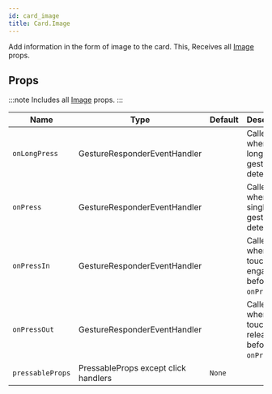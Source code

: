 ```yaml
---
id: card_image
title: Card.Image
---
```



Add information in the form of image to the card.
This, Receives all [Image](Image.mdx#props) props.

## Props

:::note
Includes all [Image](image#props) props.
:::

<div class='table-responsive'>

| Name             | Type                                 | Default | Description                                       |
| ---------------- | ------------------------------------ | ------- | ------------------------------------------------- |
| `onLongPress`    | GestureResponderEventHandler         |         | Called when a long-tap gesture is detected.       |
| `onPress`        | GestureResponderEventHandler         |         | Called when a single tap gesture is detected.     |
| `onPressIn`      | GestureResponderEventHandler         |         | Called when a touch is engaged before `onPress`.  |
| `onPressOut`     | GestureResponderEventHandler         |         | Called when a touch is released before `onPress`. |
| `pressableProps` | PressableProps except click handlers | `None`  |                                                   |

</div>
